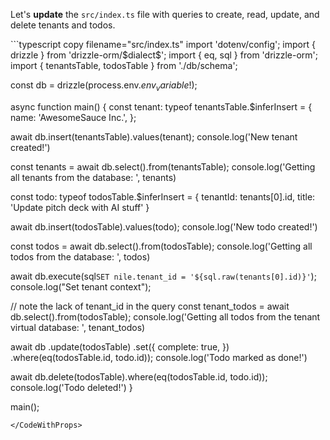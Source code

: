 
Let's **update** the `src/index.ts` file with queries to create, read, update, and delete tenants and todos.

<CodeWithProps dialect='node-postgres' env_variable='NILEDB_URL'>
```typescript copy filename="src/index.ts"
import 'dotenv/config';
import { drizzle } from 'drizzle-orm/$dialect$';
import { eq, sql } from 'drizzle-orm';
import { tenantsTable, todosTable } from './db/schema';
  
const db = drizzle(process.env.$env_variable$!);

async function main() {
  const tenant: typeof tenantsTable.$inferInsert = {
    name: 'AwesomeSauce Inc.',
  };

  await db.insert(tenantsTable).values(tenant);
  console.log('New tenant created!')

  const tenants = await db.select().from(tenantsTable);
  console.log('Getting all tenants from the database: ', tenants)

  const todo: typeof todosTable.$inferInsert = {
    tenantId: tenants[0].id,
    title: 'Update pitch deck with AI stuff'
  }

  await db.insert(todosTable).values(todo);
  console.log('New todo created!')

  const todos = await db.select().from(todosTable);
  console.log('Getting all todos from the database: ', todos)

  await db.execute(sql`SET nile.tenant_id = '${sql.raw(tenants[0].id)}'`);
  console.log("Set tenant context");

  // note the lack of tenant_id in the query
  const tenant_todos = await db.select().from(todosTable);
  console.log('Getting all todos from the tenant virtual database: ', tenant_todos)

  await db
    .update(todosTable)
    .set({
      complete: true,
    })
    .where(eq(todosTable.id, todo.id));
  console.log('Todo marked as done!')

  await db.delete(todosTable).where(eq(todosTable.id, todo.id));
  console.log('Todo deleted!')
}

main();
```
</CodeWithProps>
